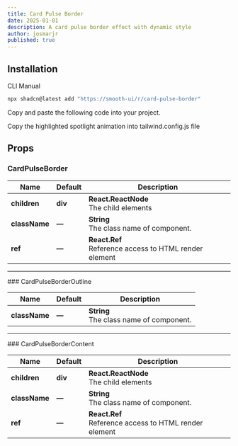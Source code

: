 ```yaml
---
title: Card Pulse Border
date: 2025-01-01
description: A card pulse border effect with dynamic style
author: josmarjr
published: true
---
```


<ComponentCodePreview name="card-pulse-border-demo" />

## Installation

<Tabs defaultValue="cli">

<TabsList>
  <TabsTrigger value="cli">CLI</TabsTrigger>
  <TabsTrigger value="manual">Manual</TabsTrigger>
</TabsList>

<TabsContent value="cli">

```bash
npx shadcn@latest add "https://smooth-ui/r/card-pulse-border"
```

</TabsContent>

<TabsContent value="manual">

<Steps>

<Step>Copy and paste the following code into your project.</Step>

<ComponentSource name="card-pulse-border"  />

<Step>Copy the highlighted spotlight animation into tailwind.config.js file</Step>

<ComponentSource name="card-pulse-border-talwindcss.config" noExpand />

</Steps>

</TabsContent>

</Tabs>

## Props
### CardPulseBorder
               
| Name               | Default                   | Description                                              
| ------------------ | ------------------------- | -------------------------------------------------------------------------------------------------------------
| **children**       | **div**                   | **React.ReactNode**<div>The child elements</div>                  
| **className**      | **—**                     | **String**<div>The class name of component.</div>
| **ref**            | **—**                     | **React.Ref**<div>Reference access to HTML render element</div>

<hr className="border-grey-600 my-8" />
### CardPulseBorderOutline
               
| Name               | Default                   | Description                                              
| ------------------ | ------------------------- | -------------------------------------------------------------------------------------------------------------   
| **className**      | **—**                     | **String**<div>The class name of component.</div>

<hr className="border-grey-600 my-8" />
### CardPulseBorderContent
               
| Name               | Default                   | Description                                              
| ------------------ | ------------------------- | -------------------------------------------------------------------------------------------------------------
| **children**       | **div**                   | **React.ReactNode**<div>The child elements</div>                  
| **className**      | **—**                     | **String**<div>The class name of component.</div>
| **ref**            | **—**                     | **React.Ref**<div>Reference access to HTML render element</div>